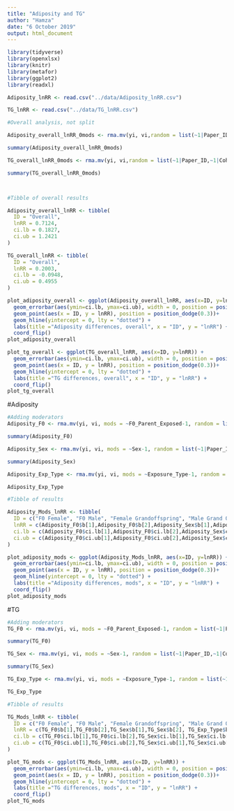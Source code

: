 ```yaml
---
title: "Adiposity and TG"
author: "Hamza"
date: "6 October 2019"
output: html_document
---
```


```r
library(tidyverse)
library(openxlsx)  
library(knitr)
library(metafor)
library(ggplot2)
library(readxl)
```

```r
Adiposity_lnRR <- read.csv("../data/Adiposity_lnRR.csv") 

TG_lnRR <- read.csv("../data/TG_lnRR.csv") 
```

```r

#Overall analysis, not split

Adiposity_overall_lnRR_0mods <- rma.mv(yi, vi,random = list(~1|Paper_ID,~1|Cohort_ID), data=Adiposity_lnRR, method = 'REML')

summary(Adiposity_overall_lnRR_0mods)

TG_overall_lnRR_0mods <- rma.mv(yi, vi,random = list(~1|Paper_ID,~1|Cohort_ID), data=TG_lnRR, method = 'REML')

summary(TG_overall_lnRR_0mods)



#Tibble of overall results

Adiposity_overall_lnRR <- tibble(
  ID = "Overall", 
  lnRR = 0.7124,
  ci.lb = 0.1827,
  ci.ub = 1.2421
)

TG_overall_lnRR <- tibble(
  ID = "Overall", 
  lnRR = 0.2003,
  ci.lb = -0.0948,
  ci.ub = 0.4955
)

plot_adiposity_overall <- ggplot(Adiposity_overall_lnRR, aes(x=ID, y=lnRR)) + 
  geom_errorbar(aes(ymin=ci.lb, ymax=ci.ub), width = 0, position = position_dodge(0.3)) +
  geom_point(aes(x = ID, y = lnRR), position = position_dodge(0.3))+
  geom_hline(yintercept = 0, lty = "dotted") +
  labs(title ="Adiposity differences, overall", x = "ID", y = "lnRR") +
  coord_flip()
plot_adiposity_overall

plot_tg_overall <- ggplot(TG_overall_lnRR, aes(x=ID, y=lnRR)) + 
  geom_errorbar(aes(ymin=ci.lb, ymax=ci.ub), width = 0, position = position_dodge(0.3)) +
  geom_point(aes(x = ID, y = lnRR), position = position_dodge(0.3))+
  geom_hline(yintercept = 0, lty = "dotted") +
  labs(title ="TG differences, overall", x = "ID", y = "lnRR") +
  coord_flip()
plot_tg_overall
```

#Adiposity
```r
#Adding moderators
Adiposity_F0 <- rma.mv(yi, vi, mods = ~F0_Parent_Exposed-1, random = list(~1|Paper_ID,~1|Cohort_ID), data=Adiposity_lnRR, method = 'REML')

summary(Adiposity_F0)

Adiposity_Sex <- rma.mv(yi, vi, mods = ~Sex-1, random = list(~1|Paper_ID,~1|Cohort_ID), data=Adiposity_lnRR, method = 'REML')

summary(Adiposity_Sex)

Adiposity_Exp_Type <- rma.mv(yi, vi, mods = ~Exposure_Type-1, random = list(~1|Paper_ID,~1|Cohort_ID), data=Adiposity_lnRR, method = 'REML')

Adiposity_Exp_Type

#Tibble of results

Adiposity_Mods_lnRR <- tibble(
  ID = c("F0 Female", "F0 Male", "Female Grandoffspring", "Male Grand Offspring", "Multigenerational", "One off"),
  lnRR = c(Adiposity_F0$b[1],Adiposity_F0$b[2],Adiposity_Sex$b[1],Adiposity_Sex$b[2], Adiposity_Exp_Type$b[1],Adiposity_Exp_Type$b[2]),
  ci.lb = c(Adiposity_F0$ci.lb[1],Adiposity_F0$ci.lb[2],Adiposity_Sex$ci.lb[1],Adiposity_Sex$ci.lb[2], Adiposity_Exp_Type$ci.lb[1],Adiposity_Exp_Type$ci.lb[2]),
  ci.ub = c(Adiposity_F0$ci.ub[1],Adiposity_F0$ci.ub[2],Adiposity_Sex$ci.ub[1],Adiposity_Sex$ci.ub[2], Adiposity_Exp_Type$ci.ub[1],Adiposity_Exp_Type$ci.ub[2])
)

plot_adiposity_mods <- ggplot(Adiposity_Mods_lnRR, aes(x=ID, y=lnRR)) + 
  geom_errorbar(aes(ymin=ci.lb, ymax=ci.ub), width = 0, position = position_dodge(0.3)) +
  geom_point(aes(x = ID, y = lnRR), position = position_dodge(0.3))+
  geom_hline(yintercept = 0, lty = "dotted") +
  labs(title ="Adiposity differences, mods", x = "ID", y = "lnRR") +
  coord_flip()
plot_adiposity_mods

```

#TG
```r
#Adding moderators
TG_F0 <- rma.mv(yi, vi, mods = ~F0_Parent_Exposed-1, random = list(~1|Paper_ID,~1|Cohort_ID), data=TG_lnRR, method = 'REML')

summary(TG_F0)

TG_Sex <- rma.mv(yi, vi, mods = ~Sex-1, random = list(~1|Paper_ID,~1|Cohort_ID), data=TG_lnRR, method = 'REML')

summary(TG_Sex)

TG_Exp_Type <- rma.mv(yi, vi, mods = ~Exposure_Type-1, random = list(~1|Paper_ID,~1|Cohort_ID), data=TG_lnRR, method = 'REML')

TG_Exp_Type

#Tibble of results

TG_Mods_lnRR <- tibble(
  ID = c("F0 Female", "F0 Male", "Female Grandoffspring", "Male Grand Offspring", "Multigenerational", "One off"),
  lnRR = c(TG_F0$b[1],TG_F0$b[2],TG_Sex$b[1],TG_Sex$b[2], TG_Exp_Type$b[1],TG_Exp_Type$b[2]),
  ci.lb = c(TG_F0$ci.lb[1],TG_F0$ci.lb[2],TG_Sex$ci.lb[1],TG_Sex$ci.lb[2], TG_Exp_Type$ci.lb[1],TG_Exp_Type$ci.lb[2]),
  ci.ub = c(TG_F0$ci.ub[1],TG_F0$ci.ub[2],TG_Sex$ci.ub[1],TG_Sex$ci.ub[2], TG_Exp_Type$ci.ub[1],TG_Exp_Type$ci.ub[2])
)

plot_TG_mods <- ggplot(TG_Mods_lnRR, aes(x=ID, y=lnRR)) + 
  geom_errorbar(aes(ymin=ci.lb, ymax=ci.ub), width = 0, position = position_dodge(0.3)) +
  geom_point(aes(x = ID, y = lnRR), position = position_dodge(0.3))+
  geom_hline(yintercept = 0, lty = "dotted") +
  labs(title ="TG differences, mods", x = "ID", y = "lnRR") +
  coord_flip()
plot_TG_mods
```



